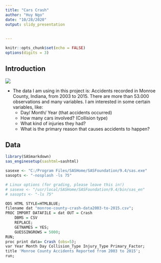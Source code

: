 ```yaml
---
title: "Cars Crash"
author: "Huy Ngo"
date: "10/28/2020"
output: slidy_presentation
  
  
---
```


```r
knitr::opts_chunk$set(echo = FALSE)
options(digits = 3)
```

## Introduction

![](cc.jpg)

- The data I am using in this project is: Accidents recorded in Monroe County, Indiana, from 2003 to 2015. There are more than 53.000 observations and many variables. I am interested in some certain variables, like:
  + Day/ Month/ Year (that accidents occurred)
  + How many cars involved? (Collision type)
  + What kind of injuries they had? 
  + What is the primary reason that causes accidents to happen?

## Data

```r

library(SASmarkdown)
sas_enginesetup(sashtml=sashtml)

sasexe <- "C:/Program Files/SASHome/SASFoundation/9.4/sas.exe"
sasopts <- "-nosplash -ls 75"

# Linux options (for grading, please leave this in!)
# sasexe <- "/usr/local/SASHome/SASFoundation/9.4/bin/sas_en"
# sasopts <- "-ls 75"
```

```r
ODS HTML STYLE=HTMLBLUE;
filename dat "monroe-county-crash-data2003-to-2015.csv";
PROC IMPORT DATAFILE = dat OUT = Crash
    DBMS = CSV 
    REPLACE; 
    GETNAMES = YES;
    GUESSINGROWS = 5000;
RUN;
proc print data= Crash (obs=5);
var Year Month Day Collision_Type Injury_Type Primary_Factor;
title 'Monroe County Accidents Reported from 2003 to 2015';
run;
```



